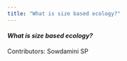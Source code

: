 ```yaml
---
title: "What is size based ecology?"
---
```


#### *What is size based ecology?* 

Contributors: Sowdamini SP
